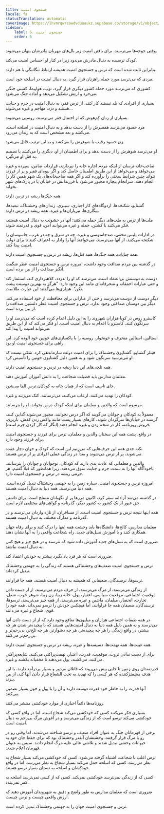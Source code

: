 ```yaml
---
title: جستجوی امنیت
locale: fa
statusTranslation: automatic
coverImage: https://lhvmrqwrcowdvduuaukz.supabase.co/storage/v1/object/public/strapi-uploads/small_cover-educacion-fundamental.webp-2d51a7828a2b1309555be27f7e2a61a0.webp
sidebar:
    label: 6. جستجوی امنیت
    order: 6
---
```

وقتی جوجه‌ها می‌ترسند، برای یافتن امنیت زیر بال‌های مهربان مادرشان پنهان می‌شوند.

کودک ترسیده به دنبال مادرش می‌دود زیرا در کنار او احساس امنیت می‌کند.

بنابراین ثابت شده است که ترس و جستجوی امنیت همیشه ارتباط تنگاتنگی با هم دارند.

مردی که می‌ترسد مورد حمله راهزنان قرار گیرد، به دنبال امنیت در اسلحه خود است.

کشوری که می‌ترسد مورد حمله کشور دیگری قرار گیرد، توپ، هواپیما، کشتی جنگی می‌خرد و ارتش تشکیل می‌دهد و آماده جنگ می‌شود.

بسیاری از افرادی که بلد نیستند کار کنند، از ترس فقر، به دنبال امنیت در جرم و جنایت هستند و دزد، مهاجم و غیره می‌شوند...

بسیاری از زنان کم‌هوش که از احتمال فقر می‌ترسند، روسپی می‌شوند.

مرد حسود می‌ترسد همسرش را از دست بدهد و به دنبال امنیت در اسلحه است، می‌کشد و بعد مشخص است که به زندان می‌رود.

زن حسود رقیب یا شوهرش را می‌کشد و به این ترتیب قاتل می‌شود.

او می‌ترسد شوهرش را از دست بدهد و برای اطمینان از او، دیگری را می‌کشد یا تصمیم به قتل او می‌گیرد.

صاحب‌خانه ترسان از اینکه مردم اجاره خانه را نپردازند، قرارداد، ضامن، سپرده و غیره می‌خواهد و می‌خواهد از این طریق اطمینان حاصل کند و اگر بیوه‌ای فقیر و پر از فرزند نتواند چنین شرایط سختی را برآورده کند و اگر همه صاحبخانه‌های یک شهر همین کار را انجام دهند، سرانجام بیچاره مجبور می‌شود با فرزندانش در خیابان یا در پارک‌های شهر بخوابد.

همه جنگ‌ها ریشه در ترس دارند.

گشتاپو، شکنجه‌ها، اردوگاه‌های کار اجباری، سیبری، زندان‌های وحشتناک، تبعیدها، بیگاری‌ها، تیرباران‌ها و غیره، همه ریشه در ترس دارند.

ملت‌ها از ترس به ملت‌های دیگر حمله می‌کنند؛ آنها در خشونت به دنبال امنیت هستند، فکر می‌کنند با کشتن، حمله و غیره می‌توانند امن، قوی و قدرتمند شوند.

در ادارات پلیس مخفی، ضدجاسوسی و غیره، چه در شرق و چه در غرب، جاسوسان را شکنجه می‌کنند، از آنها می‌ترسند، می‌خواهند آنها را وادار به اعتراف کنند تا برای دولت امنیت پیدا کنند.

همه جنایات، همه جنگ‌ها، همه قتل‌ها، ریشه در ترس و جستجوی امنیت دارند.

در گذشته بین مردم صداقت وجود داشت، امروزه ترس و جستجوی امنیت عطر شگفت انگیز صداقت را از بین برده است.

دوست به دوستش بی‌اعتماد است، می‌ترسد که او را بدزدد، کلاهبرداری کند، استثمار کند و حتی عبارات احمقانه و منحرفانه‌ای مانند این وجود دارد: "هرگز به بهترین دوستت پشت نکن". هیتلری‌ها می‌گفتند این عبارت طلاست.

دیگر دوست از دوست می‌ترسد و حتی از عباراتی برای محافظت از خود استفاده می‌کند. دیگر بین دوستان صداقتی وجود ندارد. ترس و جستجوی امنیت عطر دلنشین صداقت را از بین برده است.

کاسترو روس در کوبا هزاران شهروند را به این دلیل اعدام کرده است که می‌ترسد او را سرنگون کنند. کاسترو با اعدام به دنبال امنیت است. او فکر می‌کند که از این طریق می‌تواند امنیت را پیدا کند.

استالین، استالین منحرف و خونخوار، روسیه را با پاکسازی‌های خونین خود آلوده کرد. این راهی برای جستجوی امنیت او بود.

هیتلر گشتاپو، گشتاپوی وحشتناک را برای امنیت دولت سازماندهی کرد. شکی نیست که او می‌ترسید سرنگون شود و به همین دلیل گشتاپوی خونین را تأسیس کرد.

همه تلخی‌های این دنیا ریشه در ترس و جستجوی امنیت دارند.

معلمان مدارس باید فضیلت شجاعت را به دانش آموزان آموزش دهند.

جای تاسف است که از همان خانه به کودکان ترس القا می‌شود.

کودکان را تهدید می‌کنند، ارعاب می‌کنند، می‌ترسانند، کتک می‌زنند و غیره.

مرسوم است که والدین و معلمان برای اینکه کودک درس بخواند، او را بترسانند.

معمولاً به کودکان و جوانان می‌گویند که اگر درس نخوانند، مجبور می‌شوند گدایی کنند، گرسنه در خیابان‌ها سرگردان شوند، کارهای بسیار پست مانند واکس زدن کفش، باربری، فروش روزنامه، کار در شخم زدن و غیره انجام دهند (انگار که کار کردن جرم است).

در واقع، پشت همه این سخنان والدین و معلمان، ترس برای فرزند و جستجوی امنیت برای فرزند وجود دارد.

نکته جدی همه این حرف‌هایی که می‌زنیم این است که کودک و جوان دچار عقده می‌شوند، پر از ترس می‌شوند و بعداً در زندگی عملی افرادی پر از ترس هستند.

والدین و معلمانی که عادت بدی دارند که کودکان، نوجوانان و جوانان را بترسانند، ناخودآگاه آنها را به سمت جرم و جنایت سوق می‌دهند، زیرا همانطور که قبلاً گفتیم، هر جرمی ریشه در ترس و جستجوی امنیت دارد.

امروزه ترس و جستجوی امنیت، سیاره زمین را به جهنمی وحشتناک تبدیل کرده است. همه دنیا می‌ترسند. همه دنیا به دنبال امنیت هستند.

در گذشته می‌شد آزادانه سفر کرد، اکنون مرزها پر از نگهبانان مسلح است، برای داشتن حق عبور از یک کشور به کشور دیگر، گذرنامه و گواهی‌های مختلفی لازم است.

همه اینها نتیجه ترس و جستجوی امنیت است. از مسافران، از تازه واردان می‌ترسند و در گذرنامه و مدارک مختلف به دنبال امنیت هستند.

معلمان مدارس، کالج‌ها، دانشگاه‌ها باید وحشت همه اینها را درک کنند و برای رفاه جهان همکاری کنند و با آموزش نسل‌های جدید، راه شجاعت واقعی را به آنها نشان دهند.

ضروری است که به نسل‌های جدید آموزش داده شود که نترسند و در هیچ چیز و هیچ کس به دنبال امنیت نباشند.

ضروری است که هر فرد یاد بگیرد بیشتر به خودش اعتماد کند.

ترس و جستجوی امنیت ضعف‌های وحشتناکی هستند که زندگی را به جهنمی وحشتناک تبدیل کرده‌اند.

ترسوها، ترسندگان، ضعیفانی که همیشه به دنبال امنیت هستند، همه جا فراوانند.

از زندگی می‌ترسند، از مرگ می‌ترسند، از حرف مردم می‌ترسند، از از دست دادن موقعیت اجتماعی، موقعیت سیاسی، اعتبار، پول، خانه زیبا، زن زیبا، شوهر خوب، شغل، تجارت، انحصار، مبلمان، ماشین و غیره می‌ترسند، از همه چیز می‌ترسند، ترسوها، ترسندگان، ضعیفان همه جا فراوانند، اما هیچکس خودش را ترسو نمی‌داند، همه خود را قوی، شجاع و غیره می‌دانند.

در همه طبقات اجتماعی هزاران و میلیون‌ها منافع وجود دارد که از از دست دادن آنها می‌ترسند و به همین دلیل همه دنیا به دنبال امنیت‌هایی هستند که با پیچیده‌تر شدن هر چه بیشتر، در واقع زندگی را هر چه پیچیده‌تر، هر چه دشوارتر، هر چه تلخ‌تر، بی‌رحم‌تر و بی‌رحم‌تر می‌کنند.

همه غیبت‌ها، همه تهمت‌ها، دسیسه‌ها و غیره، ریشه در ترس و جستجوی امنیت دارند.

برای از دست ندادن ثروت، موقعیت، قدرت، اعتبار، تهمت‌پراکنی می‌کنند، شایعه‌پراکنی می‌کنند، می‌کشند، پول می‌دهند تا مخفیانه بکشند و غیره.

قدرتمندان روی زمین تا جایی پیش می‌روند که قاتلان مزدور و بسیار پردرآمد دارند، با این هدف مشمئزکننده که هر کسی را که تهدید به تحت الشعاع قرار دادن آنها کند، از بین ببرند.

آنها قدرت را به خاطر خود قدرت دوست دارند و آن را با پول و خون بسیار تضمین می‌کنند.

روزنامه‌ها دائماً اخباری از موارد خودکشی منتشر می‌کنند.

بسیاری فکر می‌کنند کسی که خودکشی می‌کند شجاع است، اما در واقع کسی که خودکشی می‌کند ترسو است که از زندگی می‌ترسد و در آغوش مرگ بی‌رحم به دنبال امنیت است.

برخی از قهرمانان جنگ به عنوان افراد ضعیف و ترسو شناخته می‌شدند، اما وقتی رو در رو با مرگ قرار گرفتند، وحشتشان آنقدر وحشتناک بود که برای حفظ جان خود به حیوانات وحشی تبدیل شدند و تلاشی عالی علیه مرگ انجام دادند. سپس به عنوان قهرمان اعلام شدند.

ترس اغلب با شجاعت اشتباه گرفته می‌شود. کسی که خودکشی می‌کند بسیار شجاع به نظر می‌رسد، کسی که اسلحه حمل می‌کند بسیار شجاع به نظر می‌رسد، اما در واقع خودکشان و اسلحه به دستان بسیار ترسو هستند.

کسی که از زندگی نمی‌ترسد خودکشی نمی‌کند. کسی که از کسی نمی‌ترسد اسلحه به کمر نمی‌بندد.

ضروری است که معلمان مدارس به طور واضح و دقیق به شهروندان آموزش دهند که ارزش واقعی چیست و ترس چیست.

ترس و جستجوی امنیت جهان را به جهنمی وحشتناک تبدیل کرده است.

